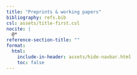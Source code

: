 ```yaml
---
title: "Preprints & working papers"
bibliography: refs.bib
csl: assets/title-first.csl
nocite: |
  @*
reference-section-title: ""
format:
  html:
    include-in-header: assets/hide-navbar.html
    toc: false
---
```


::: {#refs}
:::
